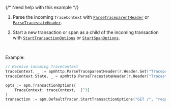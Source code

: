 


{/* Need help with this example */}

1. Parse the incoming `TraceContext` with
    [`ParseTraceparentHeader`](https://godoc.org/go.elastic.co/apm/module/apmhttp#ParseTraceparentHeader) or
    [`ParseTracestateHeader`](https://godoc.org/go.elastic.co/apm/module/apmhttp#ParseTracestateHeader).

1. Start a new transaction or span as a child of the incoming transaction with
    [`StartTransactionOptions`](((apm-go-ref))/api.html#tracer-api-start-transaction-options) or
    [`StartSpanOptions`](((apm-go-ref))/api.html#transaction-start-span-options).

<br />

Example:

```go
// Receive incoming TraceContext
traceContext, _ := apmhttp.ParseTraceparentHeader(r.Header.Get("Traceparent"))  [^1]
traceContext.State, _ = apmhttp.ParseTracestateHeader(r.Header["Tracestate"]...)  [^2]

opts := apm.TransactionOptions{
	TraceContext: traceContext,  [^3]
}
transaction := apm.DefaultTracer.StartTransactionOptions("GET /", "request", opts)  [^4]
```
[^1]: Parse the `TraceParent` header
[^2]: Parse the `Tracestate` header
[^3]: Set the parent trace context
[^4]: Start a new transaction as a child of the received `TraceContext`
